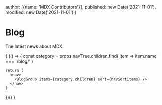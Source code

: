   author: [{name: 'MDX Contributors'}],
  published: new Date('2021-11-01'),
  modified: new Date('2021-11-01')
}

# Blog

The latest news about MDX.

{
  (() => {
    const category = props.navTree.children.find(
      item => item.name === '/blog/'
    )

    return (
      <nav>
        <BlogGroup items={category.children} sort={navSortItems} />
      </nav>
    )
  })()
}
